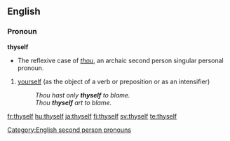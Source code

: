 ==English==
{{English reflexive pronouns}}
===Pronoun===
'''thyself'''

* The reflexive case of ''[[thou]]'', an archaic second person singular personal pronoun.

# {{context|archaic|_|or|_|literary|informal}} [[yourself]] (as the object of a verb or preposition or as an intensifier)
#: ''Thou hast only '''thyself''' to blame.''
#: ''Thou '''thyself''' art to blame.''

[[Category:English second person pronouns]]

[[fr:thyself]]
[[hu:thyself]]
[[ja:thyself]]
[[fi:thyself]]
[[sv:thyself]]
[[te:thyself]]